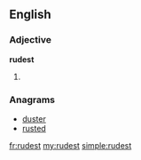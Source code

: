 ==English==

===Adjective===
'''rudest'''

# {{en-superlative of|rude}}

===Anagrams===
* [[duster#English|duster]]
* [[rusted#English|rusted]]

[[fr:rudest]]
[[my:rudest]]
[[simple:rudest]]